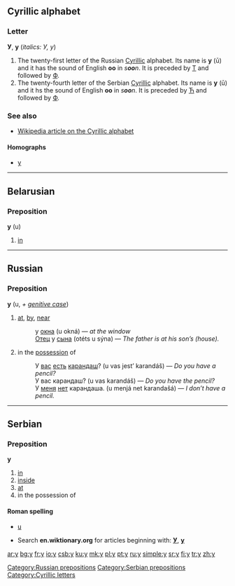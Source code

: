 ==Cyrillic alphabet==

===Letter===
'''У''', '''у''' (''italics: У, у'')

# The twenty-first letter of the Russian [[Cyrillic]] alphabet. Its name is '''у''' (ū) and it has the sound of English '''oo''' in ''s'''oo'''n''. It is preceded by [[т|Т]] and followed by [[ф|Ф]].
# The twenty-fourth letter of the Serbian [[Cyrillic]] alphabet. Its name is '''у''' (ū) and it hs the sound of English '''oo''' in ''s'''oo'''n''. It is preceded by [[ћ|Ћ]] and followed by [[ф|Ф]].

===See also===
*[[w:Cyrillic alphabet|Wikipedia article on the Cyrillic alphabet]]

====Homographs====
*[[y]]

----

==Belarusian==

===Preposition===
'''у''' (u)

# [[in]]

----

==Russian==

===Preposition===
'''у''' (u, ''+ [[genitive case]]'')

# [[at]], [[by]], [[near]]
#: у [[окно|окна]] (u okná) — ''at the window''
#: [[Отец]] у [[сын|сына]] (otéts u sýna) — ''The father is at his son’s (house).''
# in the [[possession]] of
#: У [[вы|вас]] [[есть]] [[карандаш]]? (u vas jest’ karandáš) — ''Do you have a pencil?''
#: У вас карандаш? (u vas karandáš) — ''Do you have the pencil?''
#: У [[я|меня]] [[нет]] карандаша. (u menjá net karandašá) — ''I don’t have a pencil.''

----

==Serbian==

===Preposition===
'''у'''

# [[in]]
# [[inside]]
# [[at]]
# in the possession of 

====Roman spelling====
*[[u#Serbian|u]]

[[Category:Russian prepositions]]
[[Category:Serbian prepositions]]
[[Category:Cyrillic letters]]

*Search '''en.wiktionary.org''' for articles beginning with: '''[http://en.wiktionary.org/w/index.php?title=Special%3AAllpages&from=%D0%A3&namespace=0 У]''', '''[http://en.wiktionary.org/w/index.php?title=Special%3AAllpages&from=%D1%83&namespace=0 у]'''

[[ar:у]]
[[bg:у]]
[[fr:у]]
[[io:у]]
[[csb:у]]
[[ku:у]]
[[mk:у]]
[[pl:у]]
[[pt:у]]
[[ru:у]]
[[simple:у]]
[[sr:у]]
[[fi:у]]
[[tr:у]]
[[zh:у]]